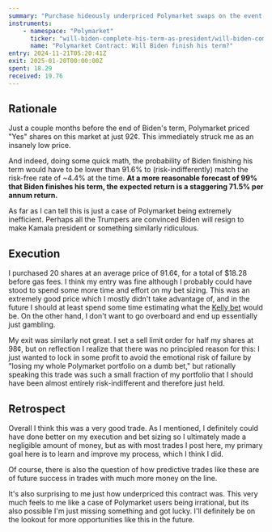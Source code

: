 ```yaml
---
summary: "Purchase hideously underpriced Polymarket swaps on the event that Biden finishes his term."
instruments:
    - namespace: "Polymarket"
      ticker: "will-biden-complete-his-term-as-president/will-biden-complete-his-term-as-president"
      name: "Polymarket Contract: Will Biden finish his term?"
entry: 2024-11-21T05:20:41Z
exit: 2025-01-20T00:00:00Z
spent: 18.29
received: 19.76
---
```


## Rationale

Just a couple months before the end of Biden's term, Polymarket priced "Yes" shares on this market at just 92¢.
This immediately struck me as an insanely low price.

And indeed, doing some quick math,
the probability of Biden finishing his term would have to be lower than 91.6%
to (risk-indifferently) match the risk-free rate of ~4.4% at the time.
**At a more reasonable forecast of 99% that Biden finishes his term,
the expected return is a staggering 71.5% per annum return.**

As far as I can tell this is just a case of Polymarket being extremely inefficient.
Perhaps all the Trumpers are convinced Biden will resign to make Kamala president
or something similarly ridiculous.

## Execution

I purchased 20 shares at an average price of 91.6¢, for a total of $18.28 before gas fees.
I think my entry was fine although I probably could have stood to
spend some more time and effort on my bet sizing.
This was an extremely good price which I mostly didn't take advantage of,
and in the future I should at least spend some time estimating what the [Kelly bet](https://en.wikipedia.org/wiki/Kelly_criterion) would be.
On the other hand, I don't want to go overboard and end up essentially just gambling.

My exit was similarly not great.
I set a sell limit order for half my shares at 98¢,
but on reflection I realize that there was no principled reason for this:
I just wanted to lock in some profit to avoid the
emotional risk of failure by "losing my whole Polymarket portfolio on a dumb bet,"
but rationally speaking this trade was such a small fraction of my portfolio that
I should have been almost entirely risk-indifferent and therefore just held.

## Retrospect

Overall I think this was a very good trade.
As I mentioned, I definitely could have done better on my execution and bet sizing
so I ultimately made a negligible amount of money,
but as with most trades I post here,
my primary goal here is to learn and improve my process,
which I think I did.

Of course, there is also the question of how predictive trades like these are
of future success in trades with much more money on the line.

It's also surprising to me just how underpriced this contract was.
This very much feels to me like a case of Polymarket users being irrational,
but its also possible I'm just missing something and got lucky.
I'll definitely be on the lookout for more opportunities like this in the future.
